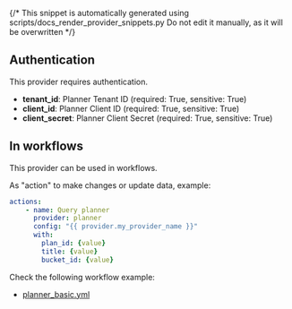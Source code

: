 {/* This snippet is automatically generated using scripts/docs_render_provider_snippets.py 
Do not edit it manually, as it will be overwritten */}

## Authentication
This provider requires authentication.
- **tenant_id**: Planner Tenant ID (required: True, sensitive: True)
- **client_id**: Planner Client ID (required: True, sensitive: True)
- **client_secret**: Planner Client Secret (required: True, sensitive: True)


## In workflows

This provider can be used in workflows.



As "action" to make changes or update data, example:
```yaml
actions:
    - name: Query planner
      provider: planner
      config: "{{ provider.my_provider_name }}"
      with:
        plan_id: {value}  
        title: {value}  
        bucket_id: {value}  
```




Check the following workflow example:
- [planner_basic.yml](https://github.com/keephq/keep/blob/main/examples/workflows/planner_basic.yml)
